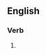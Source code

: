 ==English==

===Verb===
{{head|en|present participle}}

# {{present participle of|habit|lang=en|nocat=1}}